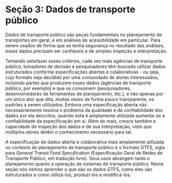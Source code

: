 # Seção 3: Dados de transporte público

Dados de transporte público são peças fundamentais no planejamento de
transportes em geral, e em análises de acessibilidade em particular. Para serem
usados de forma que se tenha segurança no resultado das análises, esses dados
precisam ser confiáveis e de simples inspeção e interpretação.

Tentando satisfazer esses critérios, cada vez mais agências de transporte
público, tomadores de decisão e pesquisadores têm buscado utilizar dados
estruturados conforme especificações abertas e colaborativas - ou seja, cujo
formato seja decidido por uma comunidade de atores interessados, incluindo
partes que produzem esses dados (agências de transporte público, por exemplo) e
que os consomem (pesquisadores, desenvolvedores de ferramentas de planejamento,
etc.), e não apenas por um único ator que dita, muitas vezes de forma pouco
transparente, os padrões a serem utilizados. Embora uma especificação aberta
não necessariamente resolva o problema da qualidade e da confiabilidade dos
dados por ela descritos, quando esta é amplamente utilizada aumenta-se a
confiabilidade da especificação em si. Além do mais, cresce também a capacidade
de inspeção dos dados e de sua interpretação, visto que múltiplos atores detêm
o conhecimento necessário para tal.

A especificação de dados aberta e colaborativa mais amplamente utilizada no
contexto do planejamento de transporte público é o formato GTFS, sigla para
*General Transit Feed Specification* (Especificação Geral de Redes de
Transporte Público, em tradução livre). Seus usos abrangem tanto o planejamento
quanto a operação de sistemas de transporte público. Nesta seção nós iremos
aprender o que são os dados GTFS, como eles são estruturados e como
utilizá-los, produzi-los e modificá-los.
